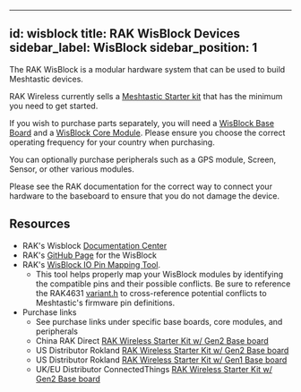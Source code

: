 ---
 id: wisblock
 title: RAK WisBlock Devices
 sidebar_label: WisBlock
 sidebar_position: 1
 ---


 The RAK WisBlock is a modular hardware system that can be used to build Meshtastic devices.

 RAK Wireless currently sells a [Meshtastic Starter kit](https://store.rakwireless.com/products/wisblock-meshtastic-starter-kit) that has the minimum you need to get started.

 If you wish to purchase parts separately, you will need a [WisBlock Base Board](./base-board) and a [WisBlock Core Module](./core-module). Please ensure you choose the correct operating frequency for your country when purchasing.

 You can optionally purchase peripherals such as a GPS module, Screen, Sensor, or other various modules.

 Please see the RAK documentation for the correct way to connect your hardware to the baseboard to ensure that you do not damage the device.

 ## Resources

 - RAK's Wisblock [Documentation Center](https://docs.rakwireless.com/Product-Categories/WisBlock)
 - RAK's [GitHub Page](https://github.com/RAKWireless/WisBlock) for the WisBlock
 - RAK's [WisBlock IO Pin Mapping Tool](https://docs.rakwireless.com/Knowledge-Hub/Pin-Mapper/).
   - This tool helps properly map your WisBlock modules by identifying the compatible pins and their possible conflicts. Be sure to reference the RAK4631 [variant.h](https://github.com/meshtastic/firmware/blob/master/variants/rak4631/variant.h) to cross-reference potential conflicts to Meshtastic's firmware pin definitions.
 - Purchase links
   - See purchase links under specific base boards, core modules, and peripherals
   - China RAK Direct [RAK Wireless Starter Kit w/ Gen2 Base board](https://store.rakwireless.com/products/wisblock-meshtastic-starter-kit)
   - US Distributor Rokland [RAK Wireless Starter Kit w/ Gen2 Base board](https://store.rokland.com/products/rak-wireless-wisblock-meshtastic-starter-kit)
   - US Distributor Rokland [RAK Wireless Starter Kit w/ Gen1 Base board](https://store.rokland.com/products/rakwireless-meshtastic-starter-kit-alternative-with-rak5005-o-base)
   - UK/EU Distributor ConnectedThings [RAK Wireless Starter Kit w/ Gen2 Base board](https://connectedthings.store/gb/meshtastic/rak-wisblock-meshtastic-starter-kit.html)
